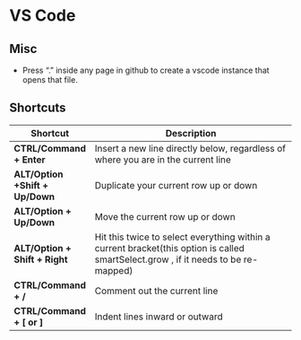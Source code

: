 # VS Code {#sec-vsc .unnumbered}

## Misc {#sec-vsc-misc .unnumbered}

-   Press "." inside any page in github to create a vscode instance that opens that file.

## Shortcuts {#sec-vsc-shcts .unnumbered}

| Shortcut                        | Description                                                                                                                        |
|---------------------------------|------------------------------------------------------------------------------------------------------------------------------------|
| **CTRL/Command + Enter**        | Insert a new line directly below, regardless of where you are in the current line                                                  |
| **ALT/Option +Shift + Up/Down** | Duplicate your current row up or down                                                                                              |
| **ALT/Option + Up/Down**        | Move the current row up or down                                                                                                    |
| **ALT/Option + Shift + Right**  | Hit this twice to select everything within a current bracket(this option is called smartSelect.grow , if it needs to be re-mapped) |
| **CTRL/Command + /**            | Comment out the current line                                                                                                       |
| **CTRL/Command + \[ or \]**     | Indent lines inward or outward                                                                                                     |
